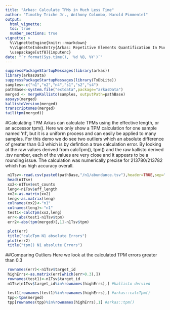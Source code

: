 ```yaml
---
title: "Arkas: Calculate TPMs in Much Less Time"
author: "Timothy Triche Jr., Anthony Colombo, Harold Pimmentel"
output:
  html_vignette:
  toc: true
  number_sections: true
vignette: >
  %\VignetteEngine{knitr::rmarkdown}
  %\VignetteIndexEntry{Arkas: Repetitive Elements Quantification In Much Less Time}
  \usepackage[utf8]{inputenc}
date: "`r format(Sys.time(), '%d %B, %Y')`"
---
```







```r
suppressPackageStartupMessages(library(arkas))
library(arkasData)
suppressPackageStartupMessages(library(TxDbLite))
samples<-c("n1","n2","n4","s1","s2","s4")
pathBase<-system.file("extdata",package="arkasData")
merged <- mergeKallisto(samples, outputPath=pathBase)
assays(merged)
kallistoVersion(merged)
transcriptomes(merged)
tail(tpm(merged))


```

#Calculating TPM
Arkas can calculate TPMs using the effective length, or an accessor tpm().
Here we only show a TPM calculation for one sample named 'n1', but it is a uniform process and can easily be applied to many samples.
For this demo we do see two outliers which an absolute difference of greater than 0.3 which is by defintion a true calculation error.  By looking at the raw values derived from calcTpm(), tpm() and the raw kallisto derived .tsv number, each of the values are very close and it appears to be a rounding issue.  The calculation was numerically precise for 213780/213782  which has high accuracy overall.

```r
 n1Tsv<-read.csv(paste0(pathBase,"/n1/abundance.tsv"),header=TRUE,sep="\t")
 head(n1Tsv)
 xx2<-n1Tsv$est_counts
 leng<-n1Tsv$eff_length
 xx2<-as.matrix(xx2)
 leng<-as.matrix(leng)
 colnames(xx2)<-"n1"
 colnames(leng)<-"n1"
 test1<-calcTpm(xx2,leng)
 err<-abs(test1-n1Tsv$tpm)
 err2<-abs(tpm(merged)[,1]-n1Tsv$tpm)

 plot(err)
 title("calcTpm N1 absolute Errors")
 plot(err2)
 title("tpm() N1 absolute Errors")
```

##Comparing Outliers 
Here we look at the calculated TPM errors greater than 0.3

```r
 rownames(err)<-n1Tsv$target_id
 highErrs<-as.matrix(err[which(err>0.3),])
 rownames(test1)<-n1Tsv$target_id
 n1Tsv[n1Tsv$target_id%in%rownames(highErrs),] #kallisto dervied

 test1[rownames(test1)%in%rownames(highErrs),] #arkas::calcTpm()
 tpp<-tpm(merged)
 tpp[rownames(tpp)%in%rownames(highErrs),1] #arkas::tpm()

```

